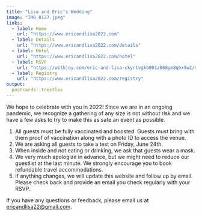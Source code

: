```yaml
---
title: "Lisa and Eric's Wedding"
image: "IMG_0127.jpeg"
links:
  - label: Home
    url: "https://www.ericandlisa2022.com"
  - label: Details
    url: "https://www.ericandlisa2022.com/details"
  - label: Hotel
    url: "https://www.ericandlisa2022.com/hotel"
  - label: RSVP
    url: "https://withjoy.com/eric-and-lisa-ckyrtvgkb001z068ym8qhx9w2/rsvp?referrer=rsvpButton"
  - label: Registry
    url: "https://www.ericandlisa2022.com/registry"
output:
  postcards::trestles
---
```

 
We hope to celebrate with you in 2022! Since we are in an ongoing pandemic, we recognize a gathering of any size is not without risk and we have a few asks to try to make this as safe an event as possible.

1.	All guests must be fully vaccinated and boosted. Guests must bring with them proof of vaccination along with a photo ID to access the venue.
2.	We are asking all guests to take a test on Friday, June 24th. 
3.	When inside and not eating or drinking, we ask that guests wear a mask. 
4.	We very much apologize in advance, but we might need to reduce our guestlist at the last minute. We strongly encourage you to book refundable travel accommodations. 
5.	If anything changes, we will update this website and follow up by email. Please check back and provide an email you check regularly with your RSVP.

If you have any questions or feedback, please email us at [ericandlisa22@gmail.com](mailto:ericandlisa22@gmail.com).
